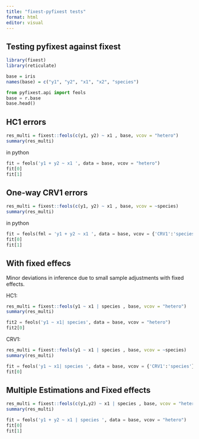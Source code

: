 ```yaml
---
title: "fixest-pyfixest tests"
format: html
editor: visual
---
```


## Testing pyfixest against fixest

```r
library(fixest)
library(reticulate)

base = iris
names(base) = c("y1", "y2", "x1", "x2", "species")
```

```python
from pyfixest.api import feols
base = r.base
base.head()
```

## HC1 errors

```r
res_multi = fixest::feols(c(y1, y2) ~ x1 , base, vcov = "hetero")
summary(res_multi)
```

in python

```python
fit = feols('y1 + y2 ~ x1 ', data = base, vcov = "hetero")
fit[0]
fit[1]
```

## One-way CRV1 errors

```r
res_multi = fixest::feols(c(y1, y2) ~ x1 , base, vcov = ~species)
summary(res_multi)
```

in python

```python
fit = feols(fml = 'y1 + y2 ~ x1 ', data = base, vcov = {'CRV1':'species'})
fit[0]
fit[1]
```

## With fixed effecs

Minor deviations in inference due to small sample adjustments with fixed effects.

HC1:

```r
res_multi = fixest::feols(y1 ~ x1 | species , base, vcov = "hetero")
summary(res_multi)
```

```python
fit2 = feols('y1 ~ x1| species', data = base, vcov = "hetero")
fit2[0]
```

CRV1:

```r
res_multi = fixest::feols(y1 ~ x1 | species , base, vcov = ~species)
summary(res_multi)
```

```python
fit = feols('y1 ~ x1| species ', data = base, vcov = {'CRV1':'species'})
fit[0]
```

## Multiple Estimations and Fixed effects

```r
res_multi = fixest::feols(c(y1,y2) ~ x1 | species , base, vcov = "hetero")
summary(res_multi)

```

```python
fit = feols('y1 + y2 ~ x1 | species ', data = base, vcov = "hetero")
fit[0]
fit[1]

```
